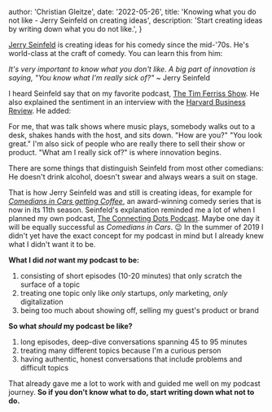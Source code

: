 
  author: 'Christian Gleitze',
  date: '2022-05-26',
  title: 'Knowing what you do not like - Jerry Seinfeld on creating ideas',
  description: 'Start creating ideas by writing down what you do not like.',
}


[Jerry Seinfeld](https://en.wikipedia.org/wiki/Jerry_Seinfeld) is creating ideas for his comedy since the mid-'70s. He's world-class at the craft of comedy. You can learn this from him:

_It's very important to know what you don't like. A big part of innovation is saying, "You know what I'm really sick of?"_ ~ Jerry Seinfeld

I heard Seinfeld say that on my favorite podcast, [The Tim Ferriss Show](https://tim.blog/2020/12/08/jerry-seinfeld/). He also explained the sentiment in an interview with the [Harvard Business Review](https://hbr.org/2017/01/lifes-work-jerry-seinfeld). He added:

For me, that was talk shows where music plays, somebody walks out to a desk, shakes hands with the host, and sits down. "How are you?" "You look great." I'm also sick of people who are really there to sell their show or product. "What am I really sick of?" is where innovation begins.

There are some things that distinguish Seinfeld from most other comedians: He doesn't drink alcohol, doesn't swear and always wears a suit on stage.

That is how Jerry Seinfeld was and still is creating ideas, for example for [_Comedians in Cars getting Coffee_](https://en.wikipedia.org/wiki/Comedians_in_Cars_Getting_Coffee), an award-winning comedy series that is now in its 11th season. Seinfeld's explanation reminded me a lot of when I planned my own podcast, [The Connecting Dots Podcast](https://linktr.ee/ConnectingDotsPod). Maybe one day it will be equally successful as _Comedians in Cars_. 😉 In the summer of 2019 I didn't yet have the exact concept for my podcast in mind but I already knew what I didn't want it to be.

**What I did _not_ want my podcast to be:**

1.  consisting of short episodes (10-20 minutes) that only scratch the surface of a topic
2.  treating one topic only like _only_ startups, _only_ marketing, _only_ digitalization
3.  being too much about showing off, selling my guest's product or brand

**So what _should_ my podcast be like?**

1.  long episodes, deep-dive conversations spanning 45 to 95 minutes
2.  treating many different topics because I'm a curious person
3.  having authentic, honest conversations that include problems and difficult topics

That already gave me a lot to work with and guided me well on my podcast journey. **So if you don't know what to do, start writing down what not to do.**
